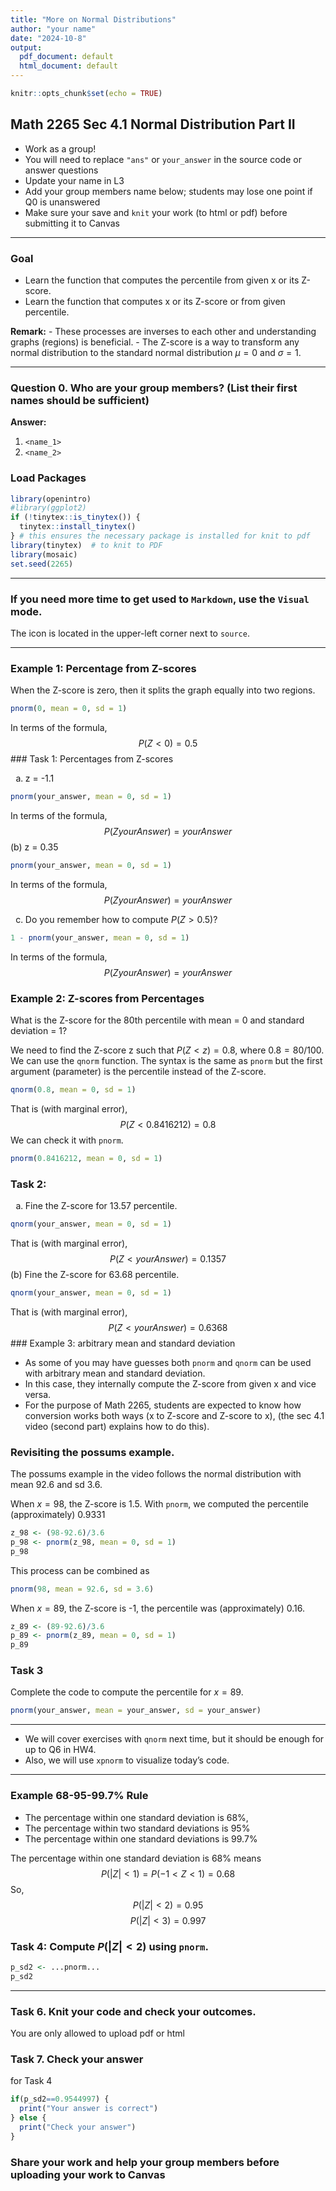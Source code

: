 ```yaml
---
title: "More on Normal Distributions"
author: "your name"
date: "2024-10-8"
output:
  pdf_document: default
  html_document: default
---
```


```r
knitr::opts_chunk$set(echo = TRUE)
```

## Math 2265 Sec 4.1 Normal Distribution Part II

- Work as a group!
- You will need to replace `"ans"` or `your_answer` in the source code or answer questions
- Update your name in L3
- Add your group members name below; students may lose one point if Q0 is unanswered 
- Make sure your save and `knit` your work (to html or pdf) before submitting it to Canvas

---

### Goal

- Learn the function that computes the percentile from given x or its Z-score.
- Learn the function that computes x or its Z-score or from given percentile.

**Remark:**
- These processes are inverses to each other and understanding graphs (regions) is beneficial. 
- The Z-score is a way to transform any normal distribution to the standard normal distribution $\mu = 0$ and $\sigma = 1$.

---

### Question 0. Who are your group members? (List their first names should be sufficient)

**Answer: ** 

  1. `<name_1>`
  1. `<name_2>`

### Load Packages

```r
library(openintro)
#library(ggplot2)
if (!tinytex::is_tinytex()) {
  tinytex::install_tinytex()
} # this ensures the necessary package is installed for knit to pdf
library(tinytex)  # to knit to PDF
library(mosaic)
set.seed(2265)
```

---

### If you need more time to get used to `Markdown`, use the `Visual` mode.

The icon is located in the upper-left corner next to `source`. 

---

### Example 1: Percentage from Z-scores

When the Z-score is zero, then it splits the graph equally into two regions.

```r
pnorm(0, mean = 0, sd = 1)
```

In terms of the formula, 
$$
P(Z < 0) = 0.5
$$
### Task 1: Percentages from Z-scores

(a) z = -1.1

```r
pnorm(your_answer, mean = 0, sd = 1)
```

In terms of the formula, 
$$
P(Z yourAnswer ) = yourAnswer
$$
(b) z = 0.35

```r
pnorm(your_answer, mean = 0, sd = 1)
```
In terms of the formula, 
$$
P(Z yourAnswer) = yourAnswer
$$

(c) Do you remember how to compute $P(Z > 0.5)$?

```r
1 - pnorm(your_answer, mean = 0, sd = 1)
```
In terms of the formula, 
$$
P(Z yourAnswer) = yourAnswer
$$

### Example 2: Z-scores from Percentages

What is the Z-score for the 80th percentile with mean = 0 and standard deviation = 1?

We need to find the Z-score z such that $P(Z < z) = 0.8$, where $0.8 = 80/100$. 
We can use the `qnorm` function. The syntax is the same as `pnorm` but the first 
argument (parameter) is the percentile instead of the Z-score.

```r
qnorm(0.8, mean = 0, sd = 1)
```
That is (with marginal error), 
$$
P(Z < 0.8416212) = 0.8
$$
We can check it with `pnorm`.
```r
pnorm(0.8416212, mean = 0, sd = 1)
```

### Task 2:

(a) Fine the Z-score for 13.57 percentile.

```r
qnorm(your_answer, mean = 0, sd = 1)
```
That is (with marginal error), 
$$
P(Z < yourAnswer) = 0.1357
$$
(b) Fine the Z-score for 63.68 percentile.

```r
qnorm(your_answer, mean = 0, sd = 1)
```
That is (with marginal error), 
$$
P(Z < yourAnswer) = 0.6368
$$
### Example 3: arbitrary mean and standard deviation

- As some of you may have guesses both `pnorm` and `qnorm` can be used with arbitrary mean and standard deviation.
- In this case, they internally compute the Z-score from given x and vice versa. 
- For the purpose of Math 2265, students are expected to know how conversion works both ways (x to Z-score and Z-score to x), (the sec 4.1 video (second part) explains how to do this).

### Revisiting the possums example.

The possums example in the video follows the normal distribution with mean 92.6 and sd 3.6. 

When $x=98$, the Z-score is 1.5. With `pnorm`, we computed the percentile (approximately) 0.9331

```r
z_98 <- (98-92.6)/3.6
p_98 <- pnorm(z_98, mean = 0, sd = 1)
p_98
```

This process can be combined as 

```r
pnorm(98, mean = 92.6, sd = 3.6)
```

When $x=89$, the Z-score is -1, the percentile was (approximately) 0.16. 

```r
z_89 <- (89-92.6)/3.6
p_89 <- pnorm(z_89, mean = 0, sd = 1)
p_89
```

### Task 3

Complete the code to compute the percentile for $x=89$.

```r
pnorm(your_answer, mean = your_answer, sd = your_answer)
```

---

- We will cover exercises with `qnorm` next time, but it should be enough for up to Q6 in HW4. 
- Also, we will use `xpnorm` to visualize today's code. 

---

### Example 68-95-99.7% Rule

- The percentage within one standard deviation is 68%,
- The percentage within two standard deviations is 95%
- The percentage within one standard deviations is 99.7% 

The percentage within one standard deviation is 68% means 
$$
P( |Z| < 1) = P ( -1 < Z < 1) = 0.68
$$
So, 
$$
P( |Z| < 2) = 0.95
$$
$$
P( |Z| < 3) = 0.997
$$

### Task 4: Compute $P ( |Z| < 2 )$ using `pnorm`. 

```r
p_sd2 <- ...pnorm...
p_sd2
```

---

### Task 6. Knit your code and check your outcomes.

You are only allowed to upload pdf or html

### Task 7. Check your answer 

for Task 4

```r
if(p_sd2==0.9544997) {
  print("Your answer is correct")
} else {
  print("Check your answer")
}
```


### Share your work and help your group members before uploading your work to Canvas